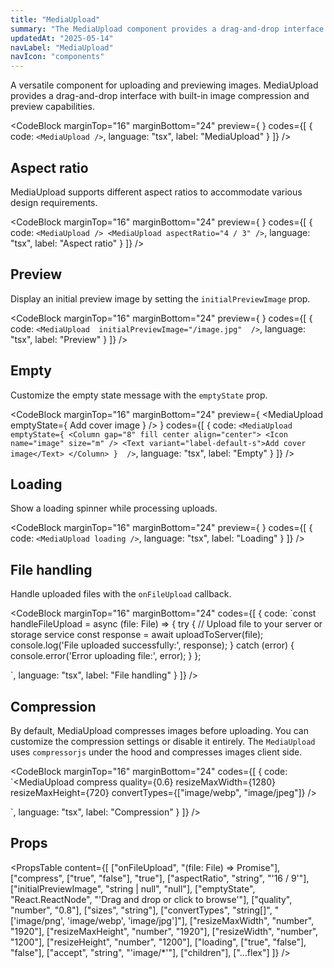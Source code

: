 ```yaml
---
title: "MediaUpload"
summary: "The MediaUpload component provides a drag-and-drop interface for uploading and previewing images with built-in compression."
updatedAt: "2025-05-14"
navLabel: "MediaUpload"
navIcon: "components"
---
```


A versatile component for uploading and previewing images. MediaUpload provides a drag-and-drop interface with built-in image compression and preview capabilities.

<CodeBlock
  marginTop="16"
  marginBottom="24"
  preview={
    <MediaUpload />
  }
  codes={[
    {
      code:
`<MediaUpload />`,
      language: "tsx",
      label: "MediaUpload"
    }
  ]}
/>

## Aspect ratio

MediaUpload supports different aspect ratios to accommodate various design requirements.

<CodeBlock
  marginTop="16"
  marginBottom="24"
  preview={
    <Column gap="16" fillWidth>
      <MediaUpload />
      <MediaUpload aspectRatio="4 / 3" />
    </Column>
  }
  codes={[
    {
      code:
`<MediaUpload />
<MediaUpload aspectRatio="4 / 3" />`,
      language: "tsx",
      label: "Aspect ratio"
    }
  ]}
/>

## Preview

Display an initial preview image by setting the `initialPreviewImage` prop.

<CodeBlock
  marginTop="16"
  marginBottom="24"
  preview={
    <MediaUpload 
      aspectRatio="16 / 9"
      initialPreviewImage="/images/docs/once-ui/vibe-coding-dark.jpg"
    />
  }
  codes={[
    {
      code:
`<MediaUpload 
    initialPreviewImage="/image.jpg" 
/>`,
      language: "tsx",
      label: "Preview"
    }
  ]}
/>

## Empty

Customize the empty state message with the `emptyState` prop.

<CodeBlock
  marginTop="16"
  marginBottom="24"
  preview={
    <MediaUpload 
      emptyState={
        <Column gap="8" fill center align="center">
          <Icon name="image" size="m" />
          <Text variant="label-default-s">Add cover image</Text>
        </Column>
      } 
    />
  }
  codes={[
    {
      code:
`<MediaUpload
    emptyState={
      <Column gap="8" fill center align="center">
        <Icon name="image" size="m" />
        <Text variant="label-default-s">Add cover image</Text>
      </Column>
    } 
/>`,
      language: "tsx",
      label: "Empty"
    }
  ]}
/>

## Loading

Show a loading spinner while processing uploads.

<CodeBlock
  marginTop="16"
  marginBottom="24"
  preview={
    <MediaUpload loading />
  }
  codes={[
    {
      code:
`<MediaUpload loading />`,
      language: "tsx",
      label: "Loading"
    }
  ]}
/>

## File handling

Handle uploaded files with the `onFileUpload` callback.

<CodeBlock
  marginTop="16"
  marginBottom="24"
  codes={[
    {
      code:
`const handleFileUpload = async (file: File) => {
    try {
      // Upload file to your server or storage service
      const response = await uploadToServer(file);
      console.log('File uploaded successfully:', response);
    } catch (error) {
      console.error('Error uploading file:', error);
    }
};

<MediaUpload
    onFileUpload={handleFileUpload}
/>`,
      language: "tsx",
      label: "File handling"
    }
  ]}
/>

## Compression

By default, MediaUpload compresses images before uploading. You can customize the compression settings or disable it entirely. The `MediaUpload` uses `compressorjs` under the hood and compresses images client side.

<CodeBlock
  marginTop="16"
  marginBottom="24"
  codes={[
    {
      code:
`<MediaUpload 
    compress
    quality={0.6}
    resizeMaxWidth={1280}
    resizeMaxHeight={720}
    convertTypes={["image/webp", "image/jpeg"]}
/>

<MediaUpload
    compress={false}
/>`,
      language: "tsx",
      label: "Compression"
    }
  ]}
/>

## Props

<PropsTable
  content={[
    ["onFileUpload", "(file: File) => Promise<void>"],
    ["compress", ["true", "false"], "true"],
    ["aspectRatio", "string", "'16 / 9'"],
    ["initialPreviewImage", "string | null", "null"],
    ["emptyState", "React.ReactNode", "'Drag and drop or click to browse'"],
    ["quality", "number", "0.8"],
    ["sizes", "string"],
    ["convertTypes", "string[]", "['image/png', 'image/webp', 'image/jpg']"],
    ["resizeMaxWidth", "number", "1920"],
    ["resizeMaxHeight", "number", "1920"],
    ["resizeWidth", "number", "1200"],
    ["resizeHeight", "number", "1200"],
    ["loading", ["true", "false"], "false"],
    ["accept", "string", "'image/*'"],
    ["children"],
    ["...flex"]
  ]}
/>